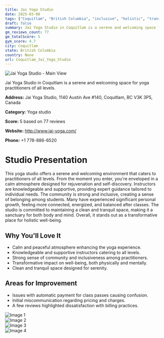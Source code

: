 ```yaml
---
title: Jai Yoga Studio
date: 2025-03-08
tags: ["Coquitlam", "British Columbia", "inclusive", "holistic", "transformative", "welcoming", "community-focused", "Coquitlam"]  
draft: false
summary: Jai Yoga Studio in Coquitlam is a serene and welcoming space for yoga practitioners of all levels.
gm_reviews_count: 77
gm_totalScore: 5
gym_score: 4.7
city: Coquitlam
state: British Columbia
country: None
url: Coquitlam_Jai_Yoga_Studio
---
```


<div className="aspect-[16/9] relative my-8">
  <img 
    src="https://lh5.googleusercontent.com/p/AF1QipOfczRSsoo6EhoCFKVgeFItUugp5E4ueHvXFBxh=w1920-h1080-k-no"
    alt="Jai Yoga Studio - Main View"
    className="object-cover absolute inset-0 w-full h-full rounded-lg"
  />
</div>

Jai Yoga Studio in Coquitlam is a serene and welcoming space for yoga practitioners of all levels.

**Address:** Jai Yoga Studio, 1140 Austin Ave #140, Coquitlam, BC V3K 3P5, Canada

**Category:** Yoga studio

**Score:** 5 based on 77 reviews

**Website:** http://www.jai-yoga.com/

**Phone:** +1 778-886-6520

# Studio Presentation

This yoga studio offers a serene and welcoming environment that caters to practitioners of all levels. From the moment you enter, you're enveloped in a calm atmosphere designed for rejuvenation and self-discovery. Instructors are knowledgeable and supportive, providing expert guidance tailored to individual needs. The community is strong and inclusive, creating a sense of belonging among students. Many have experienced significant personal growth, feeling more connected, energized, and balanced after classes. The studio is committed to maintaining a clean and tranquil space, making it a sanctuary for both body and mind. Overall, it stands out as a transformative place for holistic well-being.

## Why You'll Love It

- Calm and peaceful atmosphere enhancing the yoga experience.
- Knowledgeable and supportive instructors catering to all levels.
- Strong sense of community and inclusiveness among practitioners.
- Transformative impact on well-being, both physically and mentally.
- Clean and tranquil space designed for serenity.

## Areas for Improvement

- Issues with automatic payment for class passes causing confusion.
- Initial miscommunication regarding pricing and charges.
- A few reviews highlighted dissatisfaction with billing practices.

<div className="grid grid-cols-1 xl:grid-cols-2 gap-4 my-8">
<div className="aspect-[4/3] relative"><img src="https://lh3.googleusercontent.com/p/AF1QipO4ACkbYrg1DsPY3LtWUbpM85aMB39opZxe-764=w1920-h1080-k-no" alt="Image 1" className="object-cover absolute inset-0 w-full h-full rounded-lg" /></div>
<div className="aspect-[4/3] relative"><img src="https://lh5.googleusercontent.com/p/AF1QipOZjpgS29fmGXwNqnXU9XlIr2JUB0T2fTlc6AiP=w1920-h1080-k-no" alt="Image 2" className="object-cover absolute inset-0 w-full h-full rounded-lg" /></div>
<div className="aspect-[4/3] relative"><img src="https://lh5.googleusercontent.com/p/AF1QipPlDSYp1b87_a1OHgsunJgQuJTVXNtyyh-qToWe=w1920-h1080-k-no" alt="Image 3" className="object-cover absolute inset-0 w-full h-full rounded-lg" /></div>
<div className="aspect-[4/3] relative"><img src="https://lh5.googleusercontent.com/p/AF1QipPj410_GAZph46e9zN4HbXwg3-9GzZgdU9bPYyy=w1920-h1080-k-no" alt="Image 4" className="object-cover absolute inset-0 w-full h-full rounded-lg" /></div>
</div>